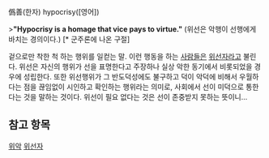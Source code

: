 僞善(한자)
hypocrisy([영어])

>'''"Hypocrisy is a homage that vice pays to virtue."''' (위선은 악행이 선행에게 바치는 경의이다.) [* 군주론에 나온 구절]

겉으로만 착한 척 하는 행위를 일컫는 말. 이런 행동을 하는 [[사람]]들은 [[위선자]]라고 불린다. 위선은 자신의 행위가 선을 표명한다고 주장하나 실상 악한 동기에서 비롯되었을 경우에 성립한다. 또한 위선행위가 그 반도덕성에도 불구하고 덕이 악덕에 비해서 우월하다는 점을 끊임없이 시인하고 확인하는 행위라는 의미로, 사회에서 선이 미덕으로 통한다는 것을 말하는 것이다. 위선이 필요 없다는 것은 선이 존중받지 못하는 뜻이니...

== 참고 항목 ==

[[위악]]
[[위선자]]
